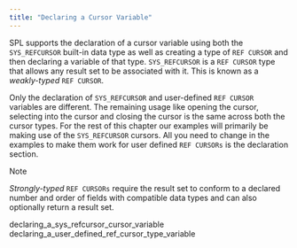 ```yaml
---
title: "Declaring a Cursor Variable"
---
```


<div id="declaring_a_cursor_variable" class="registered_link"></div>


SPL supports the declaration of a cursor variable using both the `SYS_REFCURSOR` built-in data type as well as creating a type of `REF CURSOR` and then declaring a variable of that type. `SYS_REFCURSOR` is a `REF CURSOR` type that allows any result set to be associated with it. This is known as a *weakly-typed* `REF CURSOR`.

Only the declaration of `SYS_REFCURSOR` and user-defined `REF CURSOR` variables are different. The remaining usage like opening the cursor, selecting into the cursor and closing the cursor is the same across both the cursor types. For the rest of this chapter our examples will primarily be making use of the `SYS_REFCURSOR` cursors. All you need to change in the examples to make them work for user defined `REF CURSORs` is the declaration section.

<div class="note">

<div class="title">

Note

</div>

*Strongly-typed* `REF CURSORs` require the result set to conform to a declared number and order of fields with compatible data types and can also optionally return a result set.

</div>

<div class="toctree" maxdepth="3">

declaring\_a\_sys\_refcursor\_cursor\_variable declaring\_a\_user\_defined\_ref\_cursor\_type\_variable

</div>
